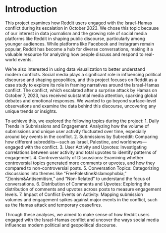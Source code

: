 # Introduction

This project examines how Reddit users engaged with the Israel-Hamas conflict during its escalation in October 2023. We chose this topic because of our interest in data journalism and the growing role of social media platforms like Reddit in shaping public discourse, particularly among younger audiences. While platforms like Facebook and Instagram remain popular, Reddit has become a hub for diverse conversations, making it a valuable resource for analyzing how people discuss and respond to real-world events.

We're also interested in using data visualization to better understand modern conflicts. Social media plays a significant role in influencing political discourse and shaping geopolitics, and this project focuses on Reddit as a case study to explore its role in framing narratives around the Israel-Hamas conflict. The conflict, which escalated after a surprise attack by Hamas on October 7, 2023, has received substantial media attention, sparking global debates and emotional responses. We wanted to go beyond surface-level observations and examine the data behind this discourse, uncovering any unique trends or insights.

To achieve this, we explored the following topics during the project:
1. Daily Trends in Submissions and Engagement: Analyzing how the volume of submissions and unique user activity fluctuated over time, especially around key events in the conflict.
2. Submissions by Subreddit: Comparing how different subreddits—such as Israel, Palestine, and worldnews—engaged with the conflict.
3. User Activity and Upvotes: Investigating correlations between user activity and total upvotes to identify patterns of engagement.
4. Controversiality of Discussions: Examining whether controversial topics generated more comments or upvotes, and how they compared to non-controversial posts.
5. Conversation Topics: Categorizing discussions into themes like “FreePalestine&Islamophobia,” “Zionism&Antisemitism,” and “Non-Related” to understand the focus of conversations.
6. Distribution of Comments and Upvotes: Exploring the distribution of comments and upvotes across posts to measure engagement levels.
7. Impact of Conflict Events on Activity: Mapping submission volumes and engagement spikes against major events in the conflict, such as the Hamas attack and temporary ceasefires.

Through these analyses, we aimed to make sense of how Reddit users engaged with the Israel-Hamas conflict and uncover the ways social media influences modern political and geopolitical discourse.
